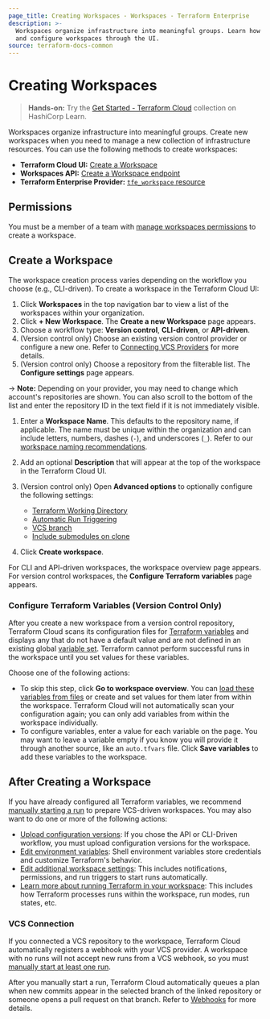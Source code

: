 ```yaml
---
page_title: Creating Workspaces - Workspaces - Terraform Enterprise
description: >-
  Workspaces organize infrastructure into meaningful groups. Learn how to create
  and configure workspaces through the UI.
source: terraform-docs-common
---
```


# Creating Workspaces

> **Hands-on:** Try the [Get Started - Terraform Cloud](https://learn.hashicorp.com/collections/terraform/cloud-get-started?utm_source=WEBSITE&utm_medium=WEB_IO&utm_offer=ARTICLE_PAGE&utm_content=DOCS) collection on HashiCorp Learn.

Workspaces organize infrastructure into meaningful groups. Create new workspaces when you need to manage a new collection of infrastructure resources. You can use the following methods to create workspaces:

-   **Terraform Cloud UI:** [Create a Workspace](#create-a-workspace)
-   **Workspaces API:** [Create a Workspace endpoint](/enterprise/api-docs/workspaces#create-a-workspace)
-   **Terraform Enterprise Provider:** [`tfe_workspace` resource](https://registry.terraform.io/providers/hashicorp/tfe/latest/docs/resources/workspace)

## Permissions

You must be a member of a team with [manage workspaces permissions](/enterprise/users-teams-organizations/permissions#manage-workspaces) to create a workspace.

[permissions-citation]: #intentionally-unused---keep-for-maintainers

## Create a Workspace

[workdir]: /enterprise/workspaces/settings#terraform-working-directory

[trigger]: /enterprise/workspaces/settings/vcs#automatic-run-triggering

[branch]: /enterprise/workspaces/settings/vcs#vcs-branch

[submodules]: /enterprise/workspaces/settings/vcs#include-submodules-on-clone

The workspace creation process varies depending on the workflow you choose (e.g., CLI-driven). To create a workspace in the Terraform Cloud UI:

1.  Click **Workspaces** in the top navigation bar to view a list of the workspaces within your organization.
2.  Click **+ New Workspace**. The **Create a new Workspace** page appears.
3.  Choose a workflow type: **Version control**, **CLI-driven**, or **API-driven**.
4.  (Version control only) Choose an existing version control provider or configure a new one. Refer to [Connecting VCS Providers](/enterprise/vcs) for more details.
5.  (Version control only) Choose a repository from the filterable list. The **Configure settings** page appears.

-> **Note:** Depending on your provider, you may need to change which account's repositories are shown. You can also scroll to the bottom of the list and enter the repository ID in the text field if it is not immediately visible.

1.  Enter a **Workspace Name**. This defaults to the repository name, if applicable. The name must be unique within the organization and can include letters, numbers, dashes (`-`), and underscores (`_`). Refer to our [workspace naming recommendations](/enterprise/workspaces/naming).

2.  Add an optional **Description** that will appear at the top of the workspace in the Terraform Cloud UI.

3.  (Version control only) Open **Advanced options** to optionally configure the following settings:
    -   [Terraform Working Directory][workdir]
    -   [Automatic Run Triggering][trigger]
    -   [VCS branch][branch]
    -   [Include submodules on clone][submodules]

4.  Click **Create workspace**.

For CLI and API-driven workspaces, the workspace overview page appears. For version control workspaces, the **Configure Terraform variables** page appears.

### Configure Terraform Variables (Version Control Only)

After you create a new workspace from a version control repository, Terraform Cloud scans its configuration files for [Terraform variables](/enterprise/workspaces/variables#terraform-variables) and displays any that do not have a default value and are not defined in an existing global [variable set](/enterprise/api-docs/variable-sets). Terraform cannot perform successful runs in the workspace until you set values for these variables. 

Choose one of the following actions:

-   To skip this step, click **Go to workspace overview**. You can [load these variables from files](/enterprise/workspaces/variables/managing-variables#loading-variables-from-files) or create and set values for them later from within the workspace. Terraform Cloud will not automatically scan your configuration again; you can only add variables from within the workspace individually. 
-   To configure variables, enter a value for each variable on the page. You may want to leave a variable empty if you know you will provide it through another source, like an `auto.tfvars` file. Click **Save variables** to add these variables to the workspace.

## After Creating a Workspace

If you have already configured all Terraform variables, we recommend [manually starting a run](/enterprise/run/ui#manually-starting-runs) to prepare VCS-driven workspaces. You may also want to do one or more of the following actions:

-   [Upload configuration versions](/enterprise/workspaces/configurations#providing-configuration-versions): If you chose the API or CLI-Driven workflow, you must upload configuration versions for the workspace.
-   [Edit environment variables](/enterprise/workspaces/variables): Shell environment variables store credentials and customize Terraform's behavior.
-   [Edit additional workspace settings](/enterprise/workspaces/settings): This includes notifications, permissions, and run triggers to start runs automatically.
-   [Learn more about running Terraform in your workspace](/enterprise/run): This includes how Terraform processes runs within the workspace, run modes, run states, etc.

### VCS Connection

If you connected a VCS repository to the workspace, Terraform Cloud automatically registers a webhook with your VCS provider. A workspace with no runs will not accept new runs from a VCS webhook, so you must [manually start at least one run](/enterprise/run/ui#manually-starting-runs).

After you manually start a run, Terraform Cloud automatically queues a plan when new commits appear in the selected branch of the linked repository or someone opens a pull request on that branch. Refer to [Webhooks](/enterprise/vcs/#webhooks) for more details.

